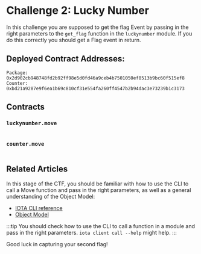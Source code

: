 




# Challenge 2: Lucky Number

In this challenge you are supposed to get the flag Event by passing in the right parameters to the `get_flag` function in the `luckynumber` module. If you do this correctly you should get a Flag event in return. 



## Deployed Contract Addresses:
```
Package: 0x2d902cb948748fd2b92ff98e5d0fd46a9ceb4b7501050ef8513b9bc60f515ef8
Counter: 0xbd21a9287e9f6ea1b69c810cf31e554fa260ff4547b2b94dac3e73239b1c3173
```

## Contracts

### `luckynumber.move`
```move file=<rootDir>/docs/examples/move/ctf/challenge_2/sources/luckynumber.move
```

### `counter.move`
```move file=<rootDir>/docs/examples/move/ctf/challenge_2/sources/counter.move
```


## Related Articles
In this stage of the CTF, you should be familiar with how to use the CLI to call a Move function and pass in the right parameters, as well as a general understanding of the Object Model:

- [IOTA CLI reference](../../references/cli/)
- [Object Model](../iota-101/objects/object-model.mdx)

:::tip
You should check how to use the CLI to call a function in a module and pass in the right parameters. `iota client call --help` might help.
:::


Good luck in capturing your second flag!



<ChallengeVerifier expectedObjectType="0x2d902cb948748fd2b92ff98e5d0fd46a9ceb4b7501050ef8513b9bc60f515ef8::luckynumber::Flag" challengeNumber="2" nftName="Lucky_Number"/>